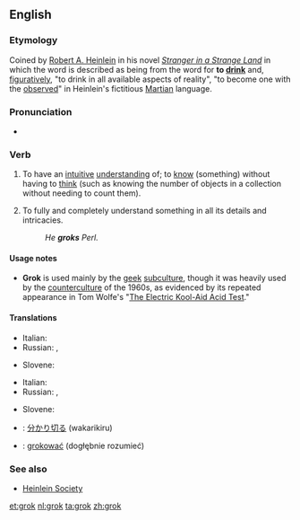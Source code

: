 ==English==

===Etymology===
Coined by [[w:Robert A. Heinlein|Robert A. Heinlein]] in his novel ''[[w:Stranger in a Strange Land|Stranger in a Strange Land]]'' in which the word is described as being from the word for '''to [[drink]]''' and, [[figuratively]], "to drink in all available aspects of reality", "to become one with the [[observe]]d" in Heinlein's fictitious [[Martian]] language.

===Pronunciation===
* {{IPA|/ˈgrɒk/}}

===Verb===
{{en-verb|grok|k|ing}}

# {{context|transitive|slang}} To have an [[intuitive]] [[understanding]] of; to [[know]] (something) without having to [[think]] (such as knowing the number of objects in a collection without needing to count them).
# {{context|transitive|slang}} To fully and completely understand something in all its details and intricacies.
#: ''He '''groks''' Perl.''

====Usage notes====
* '''Grok''' is used mainly by the [[geek]] [[subculture]], though it was heavily used by the [[counterculture]] of the 1960s, as evidenced by its repeated appearance in Tom Wolfe's "[[w:The Electric Kool-Aid Acid Test|The Electric Kool-Aid Acid Test]]."

====Translations====
{{trans-top|to have an intuitive understanding}}
* Italian: {{t-|it|groccare}}
* Russian: {{t|ru|грокать|tr=grókat'}} {{impf}}, {{t|ru|грокнуть|tr=gróknut'}} {{pf}}
{{trans-mid}}
* Slovene: {{t+|sl|gročiti}}
{{trans-bottom}}

{{trans-top|to fully understand}}
* Italian: {{t-|it|groccare}}
* Russian: {{t|ru|грокать|tr=grókat'}} {{impf}}, {{t|ru|грокнуть|tr=gróknut'}} {{pf}}
{{trans-mid}}
* Slovene: {{t+|sl|gročiti}}
{{trans-bottom}}

{{checktrans-top}}
* {{ttbc|Japanese}}: [[分かり切る]] (wakarikiru)
* {{ttbc|Polish}}: [[grokować]] (dogłębnie rozumieć)
{{checktrans-bottom}}

===See also===
{{projectlinks
|wikipedia}}
* [http://www.heinleinsociety.org/ Heinlein Society]

[[et:grok]]
[[nl:grok]]
[[ta:grok]]
[[zh:grok]]